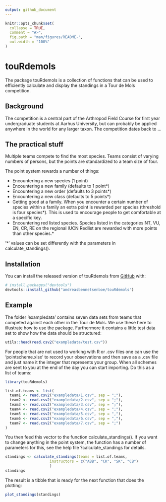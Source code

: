 ```yaml
---
output: github_document
---
```


<!-- README.md is generated from README.Rmd. Please edit that file -->

```r
knitr::opts_chunk$set(
  collapse = TRUE,
  comment = "#>",
  fig.path = "man/figures/README-",
  out.width = "100%"
)
```

# touRdemols

<!-- badges: start -->
<!-- badges: end -->

The package touRdemols is a collection of functions that can be used to efficiently calculate and display the standings in a Tour de Mols competition. 

## Background

The competition is a central part of the Arthropod Field Course for first year undergraduate students at Aarhus University, but can probably be applied anywhere in the world for any larger taxon. The competition dates back to ...

## The practical stuff

Multiple teams compete to find the most species. Teams consist of varying numbers of persons, but the points are standardized to a team size of four.

The point system rewards a number of things:  
  
* Encountering a new species (1 point)  
* Encountering a new family (defaults to 1 point*)  
* Encountering a new order (defaults to 3 points*)  
* Encountering a new class (defaults to 5 points*)  
* Getting good at a family. When you encounter a certain number of species within a family an extra point is rewarded per species (threshold is four species*). This is used to encourage people to get comfortable at a specific key.  
* Encountering red listed species. Species listed in the categories NT, VU, EN, CR, RE on the regional IUCN Redlist are rewarded with more points than other species.*  

'*' values can be set differently with the parameters in calculate_standings().  

## Installation

You can install the released version of touRdemols from [GitHub](https://github.com/) with:

``` r
# install.packages("devtools")
devtools::install_github("andreasbennetsenboe/touRdemols")
```

## Example

The folder 'exampledata' contains seven data sets from teams that competed against each other in the Tour de Mols. We use these here to illustrate how to use the package. Furthermore it contains a little test data set to show how the data should be structured:

```r
utils::head(read.csv2("exampledata/test.csv"))
```

For people that are not used to working with R or .csv files one can use the 'pointscheme.xlsx' to record your observations and then save as a .csv file and just name it the integer that represents your group. When all schemes are sent to you at the end of the day you can start importing. Do this as a list of teams:
 
```r
library(touRdemols)

list.of.teams <- list(
  team1 <- read.csv2("exampledata/1.csv", sep = ";"),
  team2 <- read.csv2("exampledata/2.csv", sep = ";"), 
  team3 <- read.csv2("exampledata/3.csv", sep = ";"), 
  team4 <- read.csv2("exampledata/4.csv", sep = ";"), 
  team5 <- read.csv2("exampledata/5.csv", sep = ","), 
  team6 <- read.csv2("exampledata/6.csv", sep = ","), 
  team7 <- read.csv2("exampledata/7.csv", sep = ";")
)
```

You then feed this vector to the function calculate_standings(). If you want to change anything in the point system, the function has a number of parameters for this, see the help file ?calculate_standings for details.

```r
standings <- calculate_standings(teams = list.of.teams,
                    instructors = c("ABB", "CK", "SK", "CB")
                    )
standings
```

The result is a tibble that is ready for the next function that does the plotting:

```r
plot_standings(standings)
```


